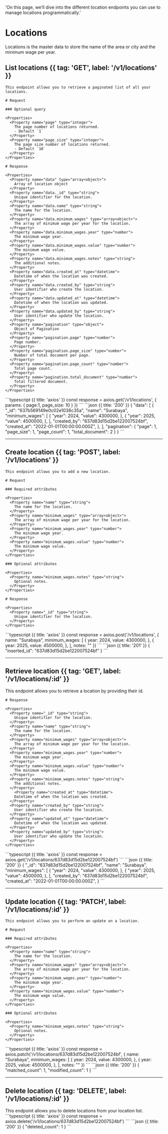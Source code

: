 
  'On this page, we’ll dive into the different location endpoints you can use to manage locations programmatically.'

# Locations

Locations is the master data to store the name of the area or city and the minimum wage per year.

## List locations {{ tag: 'GET', label: '/v1/locations' }}

<Row>
  <Col>

    This endpoint allows you to retrieve a paginated list of all your locations.

    # Request

    ### Optional query

    <Properties>
      <Property name="page" type="integer">
        The page number of locations returned.
        - Default `1`
      </Property>
      <Property name="page_size" type="integer">
        The page size number of locations returned.
        - Default `10`
      </Property>
    </Properties>

    # Response

    <Properties>
      <Property name="data" type="array<object>">
        Array of location object
      </Property>
      <Property name="data._id" type="string">
        Unique identifier for the location.
      </Property>
      <Property name="data.name" type="string">
        The name for the location.
      </Property>
      <Property name="data.minimum_wages" type="array<object>">
        The array of minimum wage per year for the location.
      </Property>
      <Property name="data.minimum_wages.year" type="number">
        The minimum wage year.
      </Property>
      <Property name="data.minimum_wages.value" type="number">
        The minimum wage value.
      </Property>
      <Property name="data.minimum_wages.notes" type="string">
        The additional notes.
      </Property>
      <Property name="data.created_at" type="datetime">
        Datetime of when the location was created.
      </Property>
      <Property name="data.created_by" type="string">
        User identifier who create the location.
      </Property>
      <Property name="data.updated_at" type="datetime">
        Datetime of when the location was updated.
      </Property>
      <Property name="data.updated_by" type="string">
        User identifier who update the location.
      </Property>
      <Property name="pagination" type="object">
        Object of Pagination
      </Property>
      <Property name="pagination.page" type="number">
        Page number.
      </Property>
      <Property name="pagination.page_size" type="number">
        Number of total document per page.
      </Property>
      <Property name="pagination.page_count" type="number">
        Total page count.
      </Property>
      <Property name="pagination.total_document" type="number">
        Total filtered document.
      </Property>
    </Properties>
  </Col>
  <Col sticky>
    <CodeGroup title="Request" tag="GET" label="/v1/locations">
    ```typescript {{ title: 'axios' }}
    const response = axios.get('/v1/locations', {
      params: {
        page:1,
        page_size: 10
      }
    })
    ```
    </CodeGroup>
    <CodeGroup title="Response">
    ```json {{ title: '200' }}
    {
      "data": [
        {
          "_id": "637b569149e0c02e1036c35a",
          "name": "Surabaya",
          "minimum_wages": [
            {
              "year": 2024,
              "value": 4300000,
            },
            {
              "year": 2025,
              "value": 4500000,
            },
          ],
          "created_by": "637d83d15d2be122007524bf",
          "created_at": "2022-01-01T00:00:00.000Z",
        },
      ],
      "pagination": {
        "page": 1,
        "page_size": 1,
        "page_count": 1,
        "total_document": 2
      }
    }
    ```
    </CodeGroup>
  </Col>
</Row>

---

## Create location {{ tag: 'POST', label: '/v1/locations' }}

<Row>
  <Col>

    This endpoint allows you to add a new location.

    # Request

    ### Required attributes

    <Properties>
      <Property name="name" type="string">
        The name for the location.
      </Property>
      <Property name="minimum_wages" type="array<object>">
        The array of minimum wage per year for the location.
      </Property>
      <Property name="minimum_wages.year" type="number">
        The minimum wage year.
      </Property>
      <Property name="minimum_wages.value" type="number">
        The minimum wage value.
      </Property>
    </Properties>

    ### Optional attributes

    <Properties>
      <Property name="minimum_wages.notes" type="string">
        Optional notes.
      </Property>
    </Properties>

    # Response

    <Properties>
      <Property name="_id" type="string">
        Unique identifier for the location.
      </Property>
    </Properties>
  </Col>
  <Col sticky>
    <CodeGroup title="Request" tag="POST" label="/v1/locations">
    ```typescript {{ title: 'axios' }}
    const response = axios.post('/v1/locations', {
      name: "Surabaya",
      minimum_wages: [
        {
          year: 2024,
          value: 4300000,
        },
        {
          year: 2025,
          value: 4500000,
        },
      ],
      notes: ""
    })
    ```
    </CodeGroup>
    <CodeGroup title="Response">
    ```json {{ title: '201' }}
    {
      "inserted_id": "637d83d15d2be122007524bf"
    }
    ```
    </CodeGroup>
  </Col>
</Row>

---

## Retrieve location {{ tag: 'GET', label: '/v1/locations/:id' }}

<Row>
  <Col>
    This endpoint allows you to retrieve a location by providing their id.

    # Response

    <Properties>
      <Property name="_id" type="string">
        Unique identifier for the location.
      </Property>
      <Property name="name" type="string">
        The name for the location.
      </Property>
      <Property name="minimum_wages" type="array<object>">
        The array of minimum wage per year for the location.
      </Property>
      <Property name="minimum_wages.year" type="number">
        The minimum wage year.
      </Property>
      <Property name="minimum_wages.value" type="number">
        The minimum wage value.
      </Property>
      <Property name="minimum_wages.notes" type="string">
        The additional notes.
      </Property>
        <Property name="created_at" type="datetime">
        Datetime of when the location was created.
      </Property>
      <Property name="created_by" type="string">
        User identifier who create the location.
      </Property>
      <Property name="updated_at" type="datetime">
        Datetime of when the location was updated.
      </Property>
      <Property name="updated_by" type="string">
        User identifier who update the location.
      </Property>
    </Properties>
  </Col>
  <Col sticky>
    <CodeGroup title="Request" tag="GET" label="/v1/locations/:id">
    ```typescript {{ title: 'axios' }}
    const response = axios.get('/v1/locations/637d83d15d2be122007524bf')
    ```
    </CodeGroup>
    <CodeGroup title="Response">
    ```json {{ title: '200' }}
    {
      "_id": "637d83d15d2be122007524bf",
      "name": "Surabaya",
      "minimum_wages": [
        {
          "year": 2024,
          "value": 4300000,
        },
        {
          "year": 2025,
          "value": 4500000,
        },
      ],
      "created_by": "637d83d15d2be122007524bf",
      "created_at": "2022-01-01T00:00:00.000Z",
    }
    ```
    </CodeGroup>
  </Col>
</Row>

---

## Update location {{ tag: 'PATCH', label: '/v1/locations/:id' }}

<Row>
  <Col>

    This endpoint allows you to perform an update on a location.

    # Request
    
    ### Required attributes

    <Properties>
      <Property name="name" type="string">
        The name for the location.
      </Property>
      <Property name="minimum_wages" type="array<object>">
        The array of minimum wage per year for the location.
      </Property>
      <Property name="minimum_wages.year" type="number">
        The minimum wage year.
      </Property>
      <Property name="minimum_wages.value" type="number">
        The minimum wage value.
      </Property>
    </Properties>

    ### Optional attributes

    <Properties>
      <Property name="minimum_wages.notes" type="string">
        Optional notes.
      </Property>
    </Properties>

  </Col>
  <Col sticky>
    <CodeGroup title="Request" tag="PATCH" label="/v1/locations/:id">
    ```typescript {{ title: 'axios' }}
    const response = axios.patch('/v1/locations/637d83d15d2be122007524bf', {
      name: "Surabaya",
      minimum_wages: [
        {
          year: 2024,
          value: 4300000,
        },
        {
          year: 2025,
          value: 4500000,
        },
      ],
      notes: ""
    })
    ```
    </CodeGroup>
    <CodeGroup title="Response">
    ```json {{ title: '200' }}
    {
      "matched_count": 1,
      "modified_count": 1
    }
    ```
    </CodeGroup>
  </Col>
</Row>

---

## Delete location {{ tag: 'DELETE', label: '/v1/locations/:id' }}

<Row>
  <Col>
    This endpoint allows you to delete locations from your location list.
  </Col>
  <Col sticky>
    <CodeGroup title="Request" tag="DELETE" label="/v1/locations/:id">
    ```typescript {{ title: 'axios' }}
    const response = axios.delete('/v1/locations/637d83d15d2be122007524bf')
    ```
    </CodeGroup>
    <CodeGroup title="Response">
    ```json {{ title: '200' }}
    {
      "deleted_count": 1
    }
    ```
    </CodeGroup>
  </Col>
</Row>
